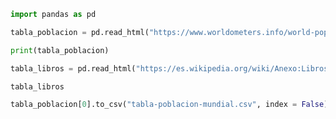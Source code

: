 ```python
import pandas as pd

tabla_poblacion = pd.read_html("https://www.worldometers.info/world-population/population-by-country/")

print(tabla_poblacion)

tabla_libros = pd.read_html("https://es.wikipedia.org/wiki/Anexo:Libros_m%C3%A1s_vendidos")

tabla_libros

tabla_poblacion[0].to_csv("tabla-poblacion-mundial.csv", index = False)
```